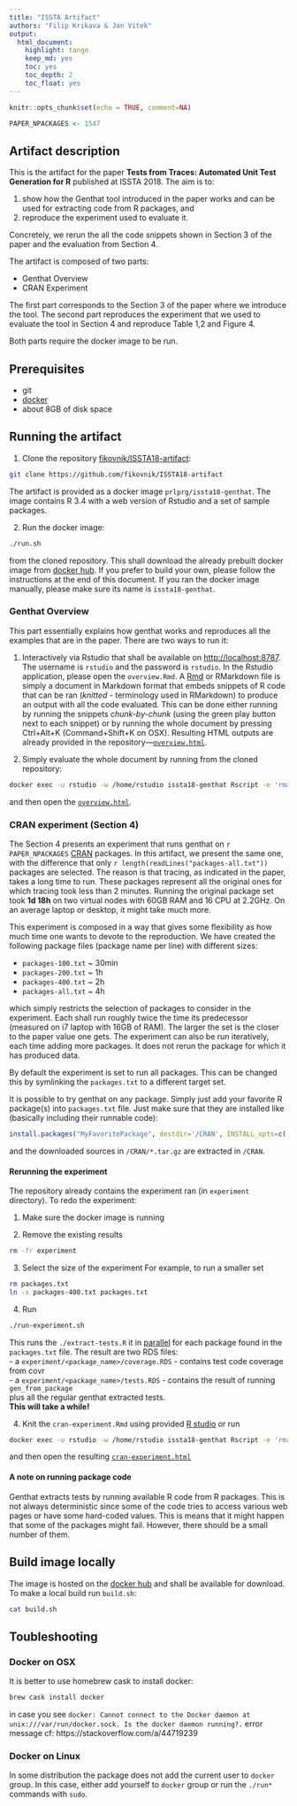 ```yaml
---
title: "ISSTA Artifact"
authors: "Filip Krikava & Jan Vitek"
output:
  html_document:
    highlight: tango
    keep_md: yes
    toc: yes
    toc_depth: 2
    toc_float: yes
---
```


```r
knitr::opts_chunk$set(echo = TRUE, comment=NA)
```

```r
PAPER_NPACKAGES <- 1547
```

## Artifact description

This is the artifact for the paper __Tests from Traces: Automated Unit Test Generation for R__ published at ISSTA 2018.
The aim is to:

1. show how the Genthat tool introduced in the paper works and can be used for extracting code from R packages, and
2. reproduce the experiment used to evaluate it.

Concretely, we rerun the all the code snippets shown in Section 3 of the paper and the evaluation from Section 4.

The artifact is composed of two parts:

- Genthat Overview
- CRAN Experiment

The first part corresponds to the Section 3 of the paper where we introduce the tool.
The second part reproduces the experiment that we used to evaluate the tool in Section 4 and reproduce Table 1,2 and Figure 4.

Both parts require the docker image to be run.

## Prerequisites

- git
- [docker](https://www.docker.com/community-edition)
- about 8GB of disk space

## Running the artifact

1. Clone the repository [fikovnik/ISSTA18-artifact](https://github.com/fikovnik/ISSTA18-artifact):
```sh
git clone https://github.com/fikovnik/ISSTA18-artifact
```
The artifact is provided as a docker image `prlprg/issta18-genthat`.
The image contains R 3.4 with a web version of Rstudio and a set of sample packages.

2. Run the docker image:
```sh
./run.sh
```
from the cloned repository.
This shall download the already prebuilt docker image from [docker hub](https://hub.docker.com/r/fikovnik/issta18-artifact/).
If you prefer to build your own, please follow the instructions at the end of this document.
If you ran the docker image manually, please make sure its name is `issta18-genthat`.

### Genthat Overview

This part essentially explains how genthat works and reproduces all the examples that are in the paper.
There are two ways to run it:

1. Interactively via Rstudio that shall be available on [http://localhost:8787](http://localhost:8787).
   The username is `rstudio` and the password is `rstudio`.
   In the Rstudio application, please open the `overview.Rmd`.
   A [Rmd](https://rmarkdown.rstudio.com/) or RMarkdown file is simply a document in Markdown format that embeds snippets of R code that can be ran (_knitted_ - terminology used in RMarkdown) to produce an output with all the code evaluated.
   This can be done either running by running the snippets _chunk-by-chunk_ (using the green play button next to each snippet) or by running the whole document by pressing Ctrl+Alt+K (Command+Shift+K on OSX). 
   Resulting HTML outputs are already provided in the repository---[`overview.html`](http://localhost:8787/files/overview.html).
   
2. Simply evaluate the whole document by running from the cloned repository:
```sh
docker exec -u rstudio -w /home/rstudio issta18-genthat Rscript -e 'rmarkdown::render("overview.Rmd")'
```
and then open the [`overview.html`](http://localhost:8787/files/overview.html).

### CRAN experiment (Section 4)

The Section 4 presents an experiment that runs genthat on `r PAPER_NPACKAGES` [CRAN](https://cran.r-project.org/) packages.
In this artifact, we present the same one, with the difference that only `r length(readLines("packages-all.txt"))` packages are selected.
The reason is that tracing, as indicated in the paper, takes a long time to run.
These packages represent all the original ones for which tracing took less than 2 minutes.
Running the original package set took **1d 18h** on two virtual nodes with 60GB RAM and 16 CPU at 2.2GHz.
On an average laptop or desktop, it might take much more.

This experiment is composed in a way that gives some flexibility as how much time one wants to devote to the reproduction.
We have created the following package files (package name per line) with different sizes:

- `packages-100.txt` ~ 30min
- `packages-200.txt` ~ 1h
- `packages-400.txt` ~ 2h
- `packages-all.txt` ~ 4h

which simply restricts the selection of packages to consider in the experiment.
Each shall run roughly twice the time its predecessor (measured on i7 laptop with 16GB of RAM).
The larger the set is the closer to the paper value one gets.
The experiment can also be run iteratively, each time adding more packages.
It does not rerun the package for which it has produced data.

By default the experiment is set to run all packages.
This can be changed this by symlinking the `packages.txt` to a different target set.

It is possible to try genthat on any package.
Simply just add your favorite R package(s) into `packages.txt` file.
Just make sure that they are installed like (basically including their runnable code):

```r
install.packages("MyFavoritePackage", destdir='/CRAN', INSTALL_opts=c('--example', '--install-tests', '--with-keep.source', '--no-multiarch'), dependencies=TRUE)
```

and the downloaded sources in `/CRAN/*.tar.gz` are extracted in `/CRAN`.

#### Rerunning the experiment

The repository already contains the experiment ran (in `experiment` directory). 
To redo the experiment:

1. Make sure the docker image is running

2. Remove the existing results
```sh
rm -fr experiment
```

3. Select the size of the experiment
For example, to run a smaller set
```sh
rm packages.txt
ln -s packages-400.txt packages.txt
```

4. Run
```sh
./run-experiment.sh
```
This runs the `./extract-tests.R` it in [parallel](https://www.gnu.org/software/parallel/) for each package found in the `packages.txt` file.
The result are two RDS files:  
- a `experiment/<package_name>/coverage.RDS` - contains test code coverage from covr  
- a `experiment/<package_name>/tests.RDS` - contains the result of running `gen_from_package`  
plus all the regular genthat extracted tests.  
**This will take a while!**

4. Knit the `cran-experiment.Rmd` using provided [R studio](http://localhost:8787) or run
```sh
docker exec -u rstudio -w /home/rstudio issta18-genthat Rscript -e 'rmarkdown::render("cran-experiment.Rmd")'
```
and then open the resulting [`cran-experiment.html`](http://localhost:8787/files/cran-experiment.html)

#### A note on running package code

Genthat extracts tests by running available R code from R packages.
This is not always deterministic since some of the code tries to access various web pages or have some hard-coded values.
This is means that it might happen that some of the packages might fail.
However, there should be a small number of them.

## Build image locally

The image is hosted on the [docker hub](https://hub.docker.com/r/fikovnik/issta18-artifact/) and shall be available for download.
To make a local build run `build.sh`:

```sh
cat build.sh
```

## Toubleshooting

### Docker on OSX

It is better to use homebrew cask to install docker:

```sh
brew cask install docker
```

in case you see `docker: Cannot connect to the Docker daemon at unix:///var/run/docker.sock. Is the docker daemon running?.` error message
cf: https://stackoverflow.com/a/44719239

### Docker on Linux

In some distribution the package does not add the current user to `docker` group.
In this case, either add yourself to `docker` group or run the `./run*` commands with `sudo`.